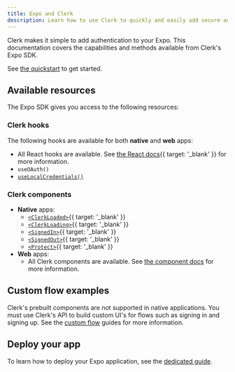 ```yaml
---
title: Expo and Clerk
description: Learn how to use Clerk to quickly and easily add secure authentication and user management to your Expo application.
---
```


Clerk makes it simple to add authentication to your Expo. This documentation covers the capabilities and methods available from Clerk's Expo SDK.

See [the quickstart](/docs/quickstarts/expo) to get started.

## Available resources

The Expo SDK gives you access to the following resources:

### Clerk hooks

The following hooks are available for both **native** and **web** apps:

- All React hooks are available. See [the React docs](/docs/references/react/overview){{ target: '_blank' }} for more information.
- `useOAuth()`
- [`useLocalCredentials()`](/docs/references/expo/use-local-credentials)

### Clerk components

- **Native** apps:
  - [`<ClerkLoaded>`](/docs/components/control/clerk-loaded){{ target: '_blank' }}
  - [`<ClerkLoading>`](/docs/components/control/clerk-loading){{ target: '_blank' }}
  - [`<SignedIn>`](/docs/components/control/signed-in){{ target: '_blank' }}
  - [`<SignedOut>`](/docs/components/control/signed-out){{ target: '_blank' }}
  - [`<Protect>`](/docs/components/protect){{ target: '_blank' }}
- **Web** apps:
  - All Clerk components are available. See [the component docs](/docs/components/overview) for more information.

## Custom flow examples

Clerk's prebuilt components are not supported in native applications. You must use Clerk's API to build custom UI's for flows such as signing in and signing up. See the [custom flow](/docs/custom-flows/overview) guides for more information.

## Deploy your app

To learn how to deploy your Expo application, see the [dedicated guide](/docs/deployments/deploy-expo).
